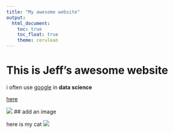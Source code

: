 ```yaml
---
title: "My awesome website"
output: 
  html_document:
    toc: true
    toc_float: true
    theme: cerulean
---
```


# This is Jeff's awesome website



i often use [google](google.com) in **data science**

[here]()

![](https://media.giphy.com/media/drXGoW1iudhKw/giphy.gif)
## add an image

here is my cat
![](111.png)

